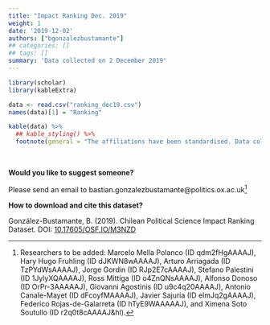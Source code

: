 ```yaml
---
title: "Impact Ranking Dec. 2019"
weight: 1
date: '2019-12-02'
authors: ["bgonzalezbustamante"]
## categories: []
## tags: []
summary: 'Data collected on 2 December 2019'
---
```


```r
library(scholar)
library(kableExtra)

data <- read.csv("ranking_dec19.csv")
names(data)[1] = "Ranking"

kable(data) %>%
  ## kable_styling() %>%
  footnote(general = "The affiliations have been standardised. Data collected on 2 December 2019")
```

\

**Would you like to suggest someone?**

Please send an email to <i class="fas fa-envelope"></i> bastian.gonzalezbustamante@politics.ox.ac.uk^[Researchers to be added: Marcelo Mella Polanco (ID qdm2fHgAAAAJ), Hary Hugo Fruhling (ID dJKWN8wAAAAJ), Arturo Arriagada (ID TzPYdWsAAAAJ), Jorge Gordin (ID RJp2E7cAAAAJ), Stefano Palestini (ID 1JylyXQAAAAJ), Ross Mittiga (ID o4ZnQNsAAAAJ), Alfonso Donoso (ID OrPr-3AAAAAJ), Giovanni Agostinis (ID u9c4q20AAAAJ), Antonio Canale-Mayet (ID dFcoyfMAAAAJ), Javier Sajuria (ID elmJq2gAAAAJ), Federico Rojas-de-Galarreta (ID hTyE9WAAAAAJ), and Ximena Soto Soutullo (ID r2q0t8cAAAAJ&hl).]

**How to download and cite this dataset?**

González-Bustamante, B. (2019). Chilean Political Science Impact Ranking Dataset. DOI: [10.17605/OSF.IO/M3NZD](http://doi.org/10.17605/OSF.IO/M3NZD)
